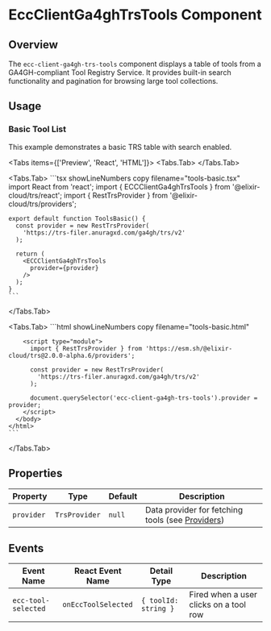 
# EccClientGa4ghTrsTools Component

<ComponentName
  tagName='ecc-client-ga4gh-trs-tools'
  reactTagName='ECCClientGa4ghTrsTools'
  version='2.0.0-alpha.6'
/>

## Overview

The `ecc-client-ga4gh-trs-tools` component displays a table of tools from a GA4GH-compliant Tool Registry Service. It provides built-in search functionality and pagination for browsing large tool collections.

## Usage

### Basic Tool List

This example demonstrates a basic TRS table with search enabled.

<Tabs items={['Preview', 'React', 'HTML']}>
  <Tabs.Tab>
    <ToolsPreview />
  </Tabs.Tab>

  <Tabs.Tab>
    ```tsx showLineNumbers copy filename="tools-basic.tsx"
    import React from 'react';
    import { ECCClientGa4ghTrsTools } from '@elixir-cloud/trs/react';
    import { RestTrsProvider } from '@elixir-cloud/trs/providers';

    export default function ToolsBasic() {
      const provider = new RestTrsProvider(
        'https://trs-filer.anuragxd.com/ga4gh/trs/v2'
      );

      return (
        <ECCClientGa4ghTrsTools
          provider={provider}
        />
      );
    }
    ```
  </Tabs.Tab>

  <Tabs.Tab>
    ```html showLineNumbers copy filename="tools-basic.html"
    <!DOCTYPE html>
    <html lang="en">
      <head>
        <script type="module" src="https://esm.sh/@elixir-cloud/trs@2.0.0-alpha.6"></script>
      </head>
      <body>
        <ecc-client-ga4gh-trs-tools>
        </ecc-client-ga4gh-trs-tools>

        <script type="module">
          import { RestTrsProvider } from 'https://esm.sh/@elixir-cloud/trs@2.0.0-alpha.6/providers';

          const provider = new RestTrsProvider(
            'https://trs-filer.anuragxd.com/ga4gh/trs/v2'
          );

          document.querySelector('ecc-client-ga4gh-trs-tools').provider = provider;
        </script>
      </body>
    </html>
    ```
  </Tabs.Tab>
</Tabs>

## Properties

| Property   | Type                      | Default | Description                                                                    |
|------------|---------------------------|---------|--------------------------------------------------------------------------------|
| `provider` | `TrsProvider` | `null`  | Data provider for fetching tools (see [Providers](/docs/trs/providers))  |

## Events

| Event Name             | React Event Name        | Detail Type                    | Description                                    |
|------------------------|------------------------|--------------------------------|------------------------------------------------|
| `ecc-tool-selected` | `onEccToolSelected` | `{ toolId: string }`        | Fired when a user clicks on a tool row     |
